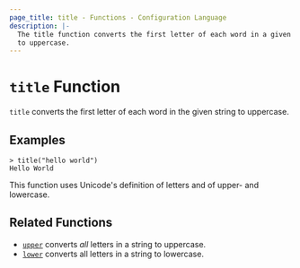 ```yaml
---
page_title: title - Functions - Configuration Language
description: |-
  The title function converts the first letter of each word in a given string
  to uppercase.
---
```


# `title` Function

`title` converts the first letter of each word in the given string to uppercase.

## Examples

```shell-session
> title("hello world")
Hello World
```

This function uses Unicode's definition of letters and of upper- and lowercase.

## Related Functions

- [`upper`](/docs/templates/hcl_templates/functions/string/upper) converts _all_ letters in a string to uppercase.
- [`lower`](/docs/templates/hcl_templates/functions/string/lower) converts all letters in a string to lowercase.
